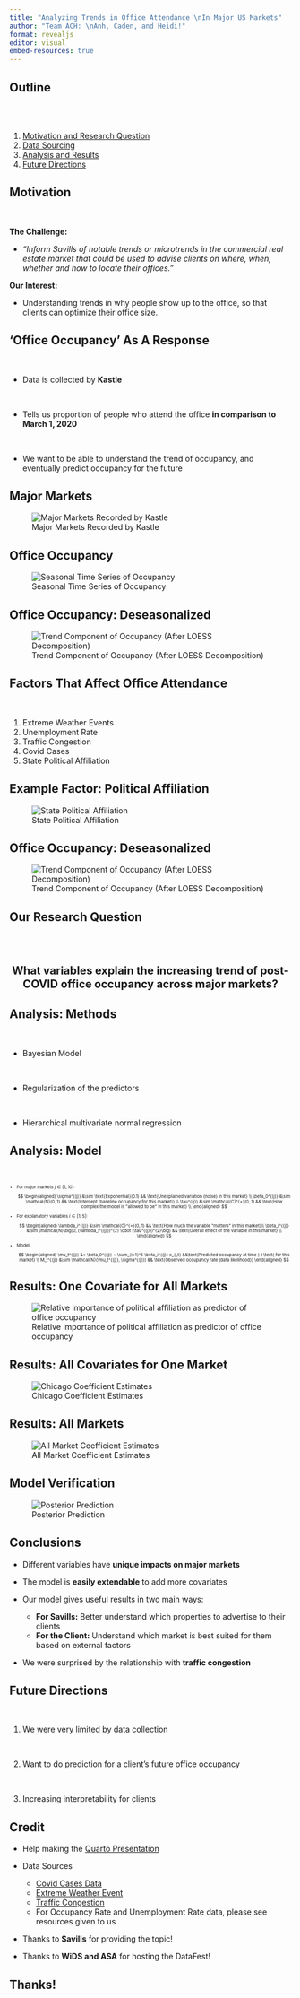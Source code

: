 ```yaml
---
title: "Analyzing Trends in Office Attendance \nIn Major US Markets"
author: "Team ACH: \nAnh, Caden, and Heidi!"
format: revealjs
editor: visual
embed-resources: true
---
```


## Outline
<br>
<br>

1. [Motivation and Research Question](#motivation)
2. [Data Sourcing](#factors-that-may-affect-office-attendance)
3. [Analysis and Results](#analysis-:-method)
4. [Future Directions](#future-directions)

## Motivation

<br> 

**The Challenge:** 

  * *"Inform Savills of notable trends or microtrends in the commercial real estate market that could be used to advise clients on where, when, whether and how to locate their offices."*


**Our Interest:** 

  * Understanding trends in why people show up to the office, so that clients can optimize their office size.

## 'Office Occupancy' As A Response

<br>

- Data is collected by **Kastle**

<br>

- Tells us proportion of people who attend the office **in comparison to March 1, 2020**

<br>

- We want to be able to understand the trend of occupancy, and eventually predict occupancy for the future

## Major Markets

![Major Markets Recorded by Kastle](../outputs/city_map.png){#fig-city-map fig-align="center"}

## Office Occupancy

![Seasonal Time Series of Occupancy](../outputs/seasonal_occupancy.png){#fig-occupancy fig-align="center"}

## Office Occupancy: Deseasonalized

![Trend Component of Occupancy (After LOESS Decomposition)](../outputs/deseasonalized_occupancy.png){#fig-deseasonalized fig-align="center"}

## Factors That Affect Office Attendance

<br>

1. Extreme Weather Events
2. Unemployment Rate
3. Traffic Congestion
4. Covid Cases
5. State Political Affiliation


## Example Factor: Political Affiliation

![State Political Affiliation](../outputs/political_map.png){#fig-politics fig-align="center"}

## Office Occupancy: Deseasonalized

![Trend Component of Occupancy (After LOESS Decomposition)](../outputs/deseasonalized_occupancy.png){#fig-deseasonalized fig-align="center"}


## Our Research Question 

<br>
<br>
<div style="text-align: center; font-size: 1.4em; font-weight: bold;">
What variables explain the increasing trend of post-COVID office occupancy across major markets?
</div>

## Analysis: Methods

<br>

- Bayesian Model

<br>

- Regularization of the predictors

<br>

- Hierarchical multivariate normal regression

## Analysis: Model


<br>

<div style="font-size: 0.55em;">
::: {.incremental}
* For major markets $j \in [1, 10]:$
$$
\begin{aligned}
\sigma^{(j)} &\sim \text{Exponential}(0.1) 
    && \text{Unexplained variation (noise) in this market} \\
\beta_0^{(j)} &\sim \mathcal{N}(0, 1) 
    && \text{Intercept (baseline occupancy for this market)} \\
\tau^{(j)} &\sim \mathcal{C}^{+}(0, 1) 
     && \text{How complex the model is "allowed to be" in this market} \\
\end{aligned}
$$

* For explanatory variables $i \in [1, 5]:$
$$
\begin{aligned}
\lambda_i^{(j)} &\sim \mathcal{C}^{+}(0, 1) 
     && \text{How much the variable "matters" in this market}\\
\beta_i^{(j)} &\sim \mathcal{N}\big(0, (\lambda_i^{(j)})^{2} \cdot (\tau^{(j)})^{2}\big) 
    && \text{Overall effect of the variable in this market} \\
\end{aligned}
$$
* Model: 
$$
\begin{aligned}
\mu_t^{(j)} &= \beta_0^{(j)} + \sum_{i=1}^5 \beta_i^{(j)} x_{i,t} 
    &&\text{Predicted occupancy at time } t \text{ for this market} \\
M_t^{(j)} &\sim \mathcal{N}(\mu_t^{(j)}, \sigma^{(j)}) 
    && \text{Observed occupancy rate (data likelihood)}
\end{aligned}
$$
:::
</div>

## Results: One Covariate for All Markets

![Relative importance of political affiliation as predictor of office occupancy](../outputs/median_shrinkage.png){#fig-median fig-align="center"}



## Results: All Covariates for One Market


![Chicago Coefficient Estimates](../outputs/posterior_chicago.png){#fig-chicago fig-align="center"}

## Results: All Markets

![All Market Coefficient Estimates](../outputs/posterior_grid.png){#fig-estimates fig-align="center"}

## Model Verification

![Posterior Prediction](../outputs/posterior_check_chicago.png){#fig-posterior fig-align="center"}

## Conclusions

* Different variables have **unique impacts on major markets**

* The model is **easily extendable** to add more covariates

* Our model gives useful results in two main ways:
  * **For Savills:** Better understand which properties to advertise to their clients
  * **For the Client:** Understand which market is best suited for them based on external factors

* We were surprised by the relationship with **traffic congestion**

## Future Directions

<br>

1. We were very limited by data collection

<br>

2. Want to do prediction for a client's future office occupancy

<br>

3. Increasing interpretability for clients

## Credit

* Help making the [Quarto Presentation](https://quarto.org/docs/presentations/)

* Data Sources
  * [Covid Cases Data](https://usafacts.org/visualizations/coronavirus-covid-19-spread-map/)
  * [Extreme Weather Event](https://www.ncdc.noaa.gov/stormevents/)
  * [Traffic Congestion](https://grok.com/share/bGVnYWN5_4367bb2c-71a2-4443-92f3-cf90b150b7cf)
  * For Occupancy Rate and Unemployment Rate data, please see resources given to us

* Thanks to **Savills** for providing the topic!

* Thanks to **WiDS and ASA** for hosting the DataFest!

## Thanks! {.center}
